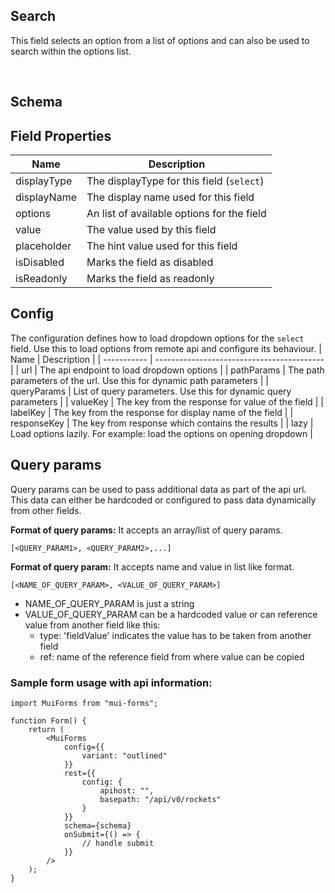 
## Search

This field selects an option from a list of options and can also be used to search within the options list.

<br />
<SearchField />

## Schema

<SchemaViewer value={schema} />

## Field Properties

| Name        | Description                                |
| ----------- | ------------------------------------------ |
| displayType | The displayType for this field (`select`)  |
| displayName | The display name used for this field       |
| options     | An list of available options for the field |
| value       | The value used by this field               |
| placeholder | The hint value used for this field         |
| isDisabled  | Marks the field as disabled                |
| isReadonly  | Marks the field as readonly                |

## Config

The configuration defines how to load dropdown options for the `select` field. Use this to load options from remote api and configure its behaviour.
| Name | Description |
| ----------- | ------------------------------------------ |
| url | The api endpoint to load dropdown options |
| pathParams | The path parameters of the url. Use this for dynamic path parameters |
| queryParams | List of query parameters. Use this for dynamic query parameters |
| valueKey | The key from the response for value of the field |
| labelKey | The key from the response for display name of the field |
| responseKey | The key from response which contains the results |
| lazy | Load options lazily. For example: load the options on opening dropdown |

## Query params

Query params can be used to pass additional data as part of the api url. This data can either be hardcoded or configured to pass data dynamically from other fields.

**Format of query params:**
It accepts an array/list of query params.

```
[<QUERY_PARAM1>, <QUERY_PARAM2>,...]
```

**Format of query param:**
It accepts name and value in list like format.

```
[<NAME_OF_QUERY_PARAM>, <VALUE_OF_QUERY_PARAM>]
```

-   NAME_OF_QUERY_PARAM is just a string
-   VALUE_OF_QUERY_PARAM can be a hardcoded value or can reference value from another field like this:
    -   type: 'fieldValue' indicates the value has to be taken from another field
    -   ref: name of the reference field from where value can be copied

### Sample form usage with api information:

```tsx
import MuiForms from "mui-forms";

function Form() {
    return (
        <MuiForms
            config={{
                variant: "outlined"
            }}
            rest={{
                config: {
                    apihost: "",
                    basepath: "/api/v0/rockets"
                }
            }}
            schema={schema}
            onSubmit={() => {
                // handle submit
            }}
        />
    );
}
```
